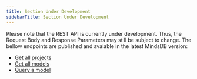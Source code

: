 ```yaml
---
title: Section Under Development
sidebarTitle: Section Under Development
---
```


<Warning>
Please note that the REST API is currently under development. Thus, the Request Body and Response Parameters may still be subject to change.
</Warning>

<Tip>
The bellow endpoints are published and avaiable in the latest MindsDB version:

* [Get all projects](/rest/projects/get-projects)
* [Get all models](/rest/models/list-models)
* [Query a model](/rest/models/query-model)
</Tip>